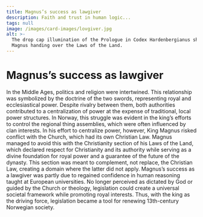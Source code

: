 ```yaml
---
title: Magnus’s success as lawgiver
description: Faith and trust in human logic...
tags: null
image: /images/card-images/lovgiver.jpg
alt: >-
  The drop cap illumination of the Prologue in Codex Hardenbergianus shows King
  Magnus handing over the Laws of the Land.
---
```



# Magnus’s success as lawgiver

<Container stil="initial side">
    In the Middle Ages, politics and religion were intertwined. This relationship was symbolized by the doctrine of the two swords, representing royal and ecclesiastical power. Despite rivalry between them, both authorities contributed to a centralization of power at the expense of traditional, local power structures. In Norway, this struggle was evident in the king’s efforts to control the regional thing assemblies, which were often influenced by clan interests. In his effort to centralize power, however, King Magnus risked conflict with the Church, which had its own Christian Law. Magnus managed to avoid this with the Christianity section of his Laws of the Land, which declared respect for Christianity and its authority while serving as a divine foundation for royal power and a guarantee of the future of the dynasty. This section was meant to complement, not replace, the Christian Law, creating a domain where the latter did not apply. Magnus’s success as a lawgiver was partly due to regained confidence in human reasoning taught at European universities. No longer perceived as dictated by God or guided by the Church or theology, legislation could create a universal societal framework while promoting royal interests. Thus, with the king as the driving force, legislation became a tool for renewing 13th-century Norwegian society.
</Container>

<Figure
    image="/images/section-buttons/Tingfarebolken.jpg"
    title="Representation of the doctrine of the two swords from Codex Hardenbergianus (GKS 1154 fol. 2v)."
    alt="Manuscript illumination of the doctrine of the two swords from a medieval codex."
>
</Figure>

